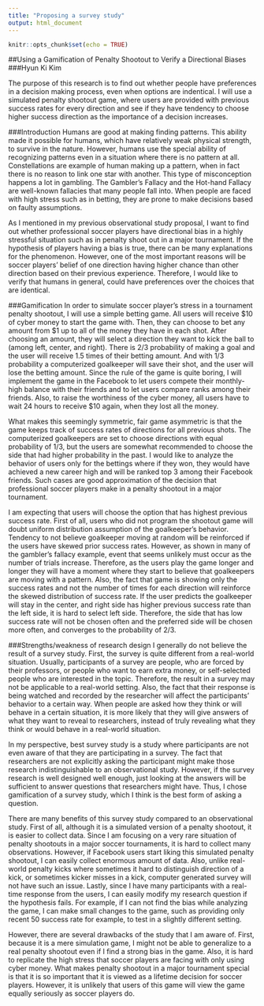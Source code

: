 ```yaml
---
title: "Proposing a survey study"
output: html_document
---
```


```r
knitr::opts_chunk$set(echo = TRUE)
```

##Using a Gamification of Penalty Shootout to Verify a Directional Biases
###Hyun Ki Kim

  The purpose of this research is to find out whether people have preferences in a decision making process, even when options are indentical. I will use a simulated penalty shootout game, where users are provided with previous success rates for every direction and see if they have tendency to choose higher success direction as the importance of a decision increases.

###Introduction
  Humans are good at making finding patterns. This ability made it possible for humans, which have relatively weak physical strength, to survive in the nature. However, humans use the special ability of recognizing patterns even in a situation where there is no pattern at all. Constellations are example of human making up a pattern, when in fact there is no reason to link one star with another. This type of misconception happens a lot in gambling. The Gambler’s Fallacy and the Hot-hand Fallacy are well-known fallacies that many people fall into. When people are faced with high stress such as in betting, they are prone to make decisions based on faulty assumptions.

  As I mentioned in my previous observational study proposal, I want to find out whether professional soccer players have directional bias in a highly stressful situation such as in penalty shoot out in a major tournament. If the hypothesis of players having a bias is true, there can be many explanations for the phenomenon. However, one of the most important reasons will be soccer players’ belief of one direction having higher chance than other direction based on their previous experience. Therefore, I would like to verify that humans in general, could have preferences over the choices that are identical.

###Gamification
  In order to simulate soccer player’s stress in a tournament penalty shootout, I will use a simple betting game. All users will receive $10 of cyber money to start the game with. Then, they can choose to bet any amount from $1 up to all of the money they have in each shot. After choosing an amount, they will select a direction they want to kick the ball to (among left, center, and right). There is 2/3 probability of making a goal and the user will receive 1.5 times of their betting amount. And with 1/3 probability a computerized goalkeeper will save their shot, and the user will lose the betting amount. Since the rule of the game is quite boring, I will implement the game in the Facebook to let users compete their monthly-high balance with their friends and to let users compare ranks among their friends. Also, to raise the worthiness of the cyber money, all users have to wait 24 hours to receive $10 again, when they lost all the money.

  What makes this seemingly symmetric, fair game asymmetric is that the game keeps track of success rates of directions for all previous shots. The computerized goalkeepers are set to choose directions with equal probability of 1/3, but the users are somewhat recommended to choose the side that had higher probability in the past. I would like to analyze the behavior of users only for the bettings where if they won, they would have achieved a new career high and will be ranked top 3 among their Facebook friends. Such cases are good approximation of the decision that professional soccer players make in a penalty shootout in a major tournament.

  I am expecting that users will choose the option that has highest previous success rate. First of all, users who did not program the shootout game will doubt uniform distribution assumption of the goalkeeper’s behavior. Tendency to not believe goalkeeper moving at random will be reinforced if the users have skewed prior success rates. However, as shown in many of the gambler’s fallacy example, event that seems unlikely must occur as the number of trials increase. Therefore, as the users play the game longer and longer they will have a moment where they start to believe that goalkeepers are moving with a pattern. Also, the fact that game is showing only the success rates and not the number of times for each direction will reinforce the skewed distribution of success rate. If the user predicts the goalkeeper will stay in the center, and right side has higher previous success rate than the left side, it is hard to select left side. Therefore, the side that has low success rate will not be chosen often and the preferred side will be chosen more often, and converges to the probability of 2/3.

###Strengths/weakness of research design
  I generally do not believe the result of a survey study. First, the survey is quite different from a real-world situation. Usually, participants of a survey are people, who are forced by their professors, or people who want to earn extra money, or self-selected people who are interested in the topic. Therefore, the result in a survey may not be applicable to a real-world setting. Also, the fact that their response is being watched and recorded by the researcher will affect the participants’ behavior to a certain way. When people are asked how they think or will behave in a certain situation, it is more likely that they will give answers of what they want to reveal to researchers, instead of truly revealing what they think or would behave in a real-world situation.

  In my perspective, best survey study is a study where participants are not even aware of that they are participating in a survey. The fact that researchers are not explicitly asking the participant might make those research indistinguishable to an observational study. However, if the survey research is well designed well enough, just looking at the answers will be sufficient to answer questions that researchers might have. Thus, I chose gamification of a survey study, which I think is the best form of asking a question.

  There are many benefits of this survey study compared to an observational study. First of all, although it is a simulated version of a penalty shootout, it is easier to collect data. Since I am focusing on a very rare situation of penalty shootouts in a major soccer tournaments, it is hard to collect many observations. However, if Facebook users start liking this simulated penalty shootout, I can easily collect enormous amount of data. Also, unlike real-world penalty kicks where sometimes it hard to distinguish direction of a kick, or sometimes kicker misses in a kick, computer generated survey will not have such an issue. Lastly, since I have many participants with a real-time response from the users, I can easily modify my research question if the hypothesis fails. For example, if I can not find the bias while analyzing the game, I can make small changes to the game, such as providing only recent 50 success rate for example, to test in a slightly different setting.

  However, there are several drawbacks of the study that I am aware of. First, because it is a mere simulation game, I might not be able to generalize to a real penalty shootout even if I find a strong bias in the game. Also, it is hard to replicate the high stress that soccer players are facing with only using cyber money. What makes penalty shootout in a major tournament special is that it is so important that it is viewed as a lifetime decision for soccer players. However, it is unlikely that users of this game will view the game equally seriously as soccer players do.